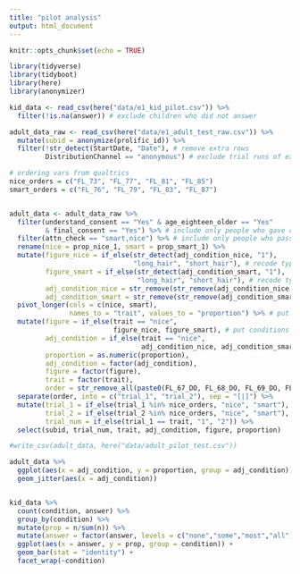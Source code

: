 ```yaml
---
title: "pilot analysis"
output: html_document
---
```


```r
knitr::opts_chunk$set(echo = TRUE)

library(tidyverse)
library(tidyboot)
library(here)
library(anonymizer)
```

```r
kid_data <- read_csv(here("data/e1_kid_pilot.csv")) %>%
  filter(!is.na(answer)) # exclude children who did not answer

adult_data_raw <- read_csv(here("data/e1_adult_test_raw.csv")) %>%
  mutate(subid = anonymize(prolific_id)) %>%
  filter(!str_detect(StartDate, "Date"), # remove extra rows
         DistributionChannel == "anonymous") # exclude trial runs of experiment

# ordering vars from qualtrics
nice_orders = c("FL_73", "FL_77", "FL_81", "FL_85")
smart_orders = c("FL_76", "FL_79", "FL_83", "FL_87")


adult_data <- adult_data_raw %>%
  filter(understand_consent == "Yes" & age_eighteen_older == "Yes" 
         & final_consent == "Yes") %>% # include only people who gave consent and qualify for exp
  filter(attn_check == "smart,nice") %>% # include only people who passed attn check 
  rename(nice = prop_nice_1, smart = prop_smart_1) %>%
  mutate(figure_nice = if_else(str_detect(adj_condition_nice, "1"), 
                               "long_hair", "short_hair"), # recode type of figure
         figure_smart = if_else(str_detect(adj_condition_smart, "1"), 
                                "long_hair", "short_hair"), # recode type of figure
         adj_condition_nice = str_remove(str_remove(adj_condition_nice, "_nice"), "[12]"), # clean up conditions
         adj_condition_smart = str_remove(str_remove(adj_condition_smart, "_smart"), "[12]")) %>%
  pivot_longer(cols = c(nice, smart), 
               names_to = "trait", values_to = "proportion") %>% # put dv in longer format
  mutate(figure = if_else(trait == "nice", 
                          figure_nice, figure_smart), # put conditions in longer format
         adj_condition = if_else(trait == "nice", 
                                 adj_condition_nice, adj_condition_smart),
         proportion = as.numeric(proportion),
         adj_condition = factor(adj_condition),
         figure = factor(figure),
         trait = factor(trait),
         order = str_remove_all(paste0(FL_67_DO, FL_68_DO, FL_69_DO, FL_70_DO),"[NA]")) %>%
  separate(order, into = c("trial_1", "trial_2"), sep = "[|]") %>%
  mutate(trial_1 = if_else(trial_1 %in% nice_orders, "nice", "smart"),
         trial_2 = if_else(trial_2 %in% nice_orders, "nice", "smart"),
         trial_num = if_else(trial_1 == trait, "1", "2")) %>%  
  select(subid, trial_num, trait, adj_condition, figure, proportion) 

#write_csv(adult_data, here("data/adult_pilot_test.csv"))

adult_data %>%
  ggplot(aes(x = adj_condition, y = proportion, group = adj_condition)) +
  geom_jitter(aes(x = adj_condition)) 


kid_data %>%
  count(condition, answer) %>%
  group_by(condition) %>%
  mutate(prop = n/sum(n)) %>%
  mutate(answer = factor(answer, levels = c("none","some","most","all"))) %>%
  ggplot(aes(x = answer, y = prop, group = condition)) +
  geom_bar(stat = "identity") +
  facet_wrap(~condition)



```